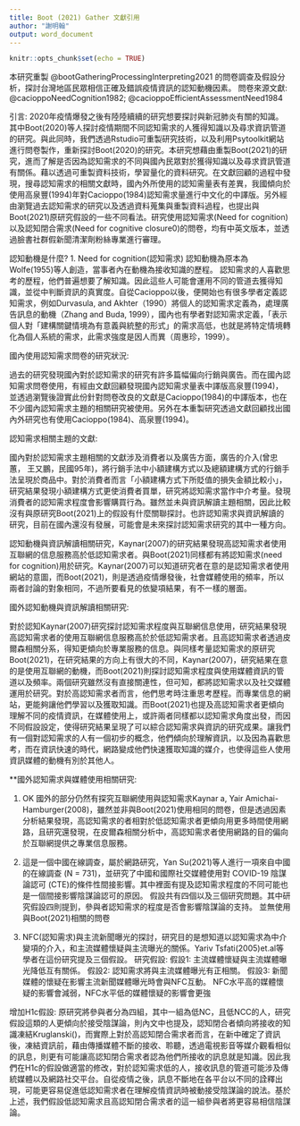 ```yaml
---
title: Boot (2021) Gather 文獻引用 
author: "謝明翰"
output: word_document
---
```


```r
knitr::opts_chunk$set(echo = TRUE)
```

本研究重製 @bootGatheringProcessingInterpreting2021 的問卷調查及假設分析，探討台灣地區民眾相信正確及錯誤疫情資訊的認知動機因素。
問卷來源文獻: @cacioppoNeedCognition1982; 
@cacioppoEfficientAssessmentNeed1984  


引言:
2020年疫情爆發之後有陸陸續續的研究想要探討與新冠肺炎有關的知識。其中Boot(2020)等人探討疫情期間不同認知需求的人獲得知識以及尋求資訊管道的研究。與此同時，我們透過Rstudio可重製研究技術，以及利用Psytoolkit網站進行問卷製作，重新探討Boot(2020)的研究。本研究想藉由重製Boot(2021)的研究，進而了解是否因為認知需求的不同與國內民眾對於獲得知識以及尋求資訊管道有關係。藉以透過可重製資料技術，學習量化的資料研究。在文獻回顧的過程中發現，搜尋認知需求的相關文獻時，國內外所使用的認知需量表有差異，我國傾向於使用高泉豐(1994)年對Cacioppo(1984)認知需求量進行中文化的中譯版。另外經由瀏覽過去認知需求的研究以及透過資料蒐集與重製資料過程，也提出與Boot(2021)原研究假設的一些不同看法。研究使用認知需求(Need for cognition)以及認知閉合需求(Need for cognitive closure0)的問卷，均有中英文版本，並透過臉書社群假新聞清潔劑粉絲專業進行審理。




認知動機是什麼?
1. Need for cognition(認知需求)
認知動機為原本為Wolfe(1955)等人創造，當事者內在動機為接收知識的歷程。
認知需求的人喜歡思考的歷程，他們普遍想要了解知識。因此這些人可能會運用不同的管道去獲得知識，並從中判斷資訊的真實度。自從Cacioppo以後，便開始也有很多學者定義認知需求，例如Durvasula, and Akhter（1990）將個人的認知需求定義為，處理廣告訊息的動機（Zhang and Buda, 1999），國內也有學者對認知需求定義，「表示個人對「建構關鍵情境為有意義與統整的形式」的需求高低，也就是將特定情境轉化為個人系統的需求，此需求強度是因人而異（周惠珍，1999）。




國內使用認知需求問卷的研究狀況:

過去的研究發現國內對於認知需求的研究有許多篇幅偏向行銷與廣告。而在國內認知需求問卷使用，有經由文獻回顧發現國內認知需求量表中譯版高泉豐(1994)，並透過瀏覽後證實此份針對問卷改良的文獻是Cacioppo(1984)的中譯版本，也在不少國內認知需求主題的相關研究被使用。另外在本重製研究透過文獻回顧找出國內外研究也有使用Cacioppo(1984)、高泉豐(1994)。


認知需求相關主題的文獻:

國內對於認知需求主題相關的文獻涉及消費者以及廣告方面，廣告的介入(曾忠蕙， 王又鵬，民國95年)，將行銷手法中小額建構方式以及總額建構方式的行銷手法呈現於商品中。對於消費者而言「小額建構方式下所貶值的損失金額比較小」，研究結果發現小額建構方式更使消費者買單，研究將認知需求當作中介考量。發現消費者的認知需求程度會影響購買行為。雖然並未與資訊解讀主題相關，因此比較沒有與原研究Boot(2021)上的假設有什麼關聯探討。也許認知需求與資訊解讀的研究，目前在國內還沒有發展，可能會是未來探討認知需求研究的其中一種方向。

認知動機與資訊解讀相關研究，Kaynar(2007)的研究結果發現高認知需求者使用互聯網的信息服務高於低認知需求者。與Boot(2021)同樣都有將認知需求(need for cognition)用於研究。Kaynar(2007)可以知道研究者在意的是認知需求者使用網站的意圖，而Boot(2021)，則是透過疫情爆發後，社會媒體使用的頻率，所以兩者討論的對象相同，不過所要看見的依變項結果，有不一樣的層面。


國外認知動機與資訊解讀相關研究:

  對於認知Kaynar(2007)研究探討認知需求程度與互聯網信息使用，研究結果發現高認知需求者的使用互聯網信息服務高於於低認知需求者。且高認知需求者透過皮爾森相關分系，得知更傾向於專業服務的信息。與同樣考量認知需求的原研究Boot(2021)，在研究結果的方向上有很大的不同，Kaynar(2007)，研究結果在意的是使用互聯網的動機，而Boot(2021)則探討認知需求程度與使用媒體資訊的管道以及頻率。兩個研究雖然沒有直接關連性，但可知，都將認知需求以及社交媒體運用於研究。對於高認知需求者而言，他們思考時注重思考歷程。而專業信息的網站，更能夠讓他們學習以及獲取知識。而Boot(2021)也提及高認知需求者更傾向理解不同的疫情資訊，在媒體使用上，或許兩者同樣都以認知需求角度出發，而因不同假設設定，使得研究結果呈現了可以綜合認知需求與資訊的研究成果。讓我們有一個對認知需求的人有一個初步的概念，他們傾向於理解資訊，以及因為喜歡思考，而在資訊快速的時代，網路變成他們快速獲取知識的媒介，也使得這些人使用資訊媒體的動機有別於其他人。
  
  

**國外認知需求與媒體使用相關研究:


(1) OK
國外的部分仍然有探究互聯網使用與認知需求Kaynar a, Yair Amichai-Hamburger(2008)，雖然並非與Boot(2021)使用相同的問卷，但是透過因素分析結果發現，高認知需求的者相對於低認知需求者更傾向用更多時間使用網路，且研究還發現，在皮爾森相關分析中，高認知需求者使用網路的目的偏向於互聯網提供之專業信息服務。


(2)
這是一個中國在線調查，屬於網路研究，Yan Su(2021)等人進行一項來自中國的在線調查 (N = 731)，並研究了中國和國際社交媒體使用對 COVID-19 陰謀論認可 (CTE)的條件性間接影響。其中裡面有提及認知需求程度的不同可能也是一個間接影響陰謀論認可的原因。
 假設共有四個以及三個研究問題。其中研究假設四則提到，參與者認知需求的程度是否會影響陰謀論的支持。
 並無使用與Boot(2021)相關的問卷
 
(3) 
NFC(認知需求)與主流新聞曝光的探討，研究目的是想知道以認知需求為中介變項的介入，和主流媒體懷疑與主流曝光的關係。Yariv Tsfati(2005)et.al等學者在這份研究提及三個假設。
研究假設:
假設1: 主流媒體懷疑與主流媒體曝光降低互有關係。
假設2: 認知需求將與主流媒體曝光有正相關。
假設3: 新聞媒體的懷疑在影響主流新聞媒體曝光時會與NFC互動。  NFC水平高的媒體懷疑的影響會減弱，NFC水平低的媒體懷疑的影響會更強


增加H1c假設: 原研究將參與者分為四組，其中一組為低NC，且低NCC的人，研究假設這類的人更傾向於接受陰謀論，則內文中也提及，認知閉合者傾向將接收的知識凍結Kruglanski()，而實際上對於高認知閉合需求者而言，在新中確定了資訊後，凍結資訊前，藉由傳播媒體不斷的接收、聆聽，透過電視影音等媒介觀看相似的訊息，則更有可能讓高認知閉合需求者認為他們所接收的訊息就是知識。因此我們在H1c的假設做適當的修改，對於認知需求低的人，接收訊息的管道可能涉及傳統媒體以及網路社交平台。自從疫情之後，訊息不斷地在各平台以不同的詮釋出現，可能更容易促進低認知需求者在理解疫情資訊時被動接受陰謀論的說法。基於上述，我們假設低認知需求且高認知閉合需求者的這一組參與者將更容易相信陰謀論。





